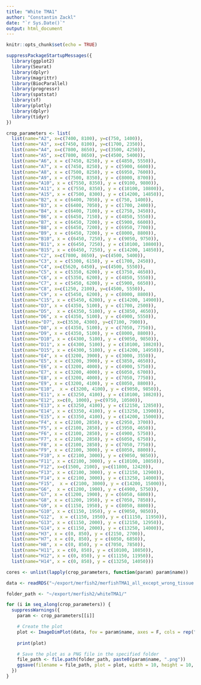 ```yaml
---
title: "White TMA1"
author: "Constantin Zackl"
date: "`r Sys.Date()`"
output: html_document
---
```

```r
knitr::opts_chunk$set(echo = TRUE)
```

```r
suppressPackageStartupMessages({
  library(ggplot2)
  library(Seurat)
  library(dplyr)
  library(magrittr)
  library(BiocParallel)
  library(progressr)
  library(spatstat)
  library(sf)
  library(plotly)
  library(dplyr)
  library(tidyr)
})
```


```r
crop_parameters <- list(
  list(name="A2", x=c(7400, 8100), y=c(750, 1400)),
  list(name="A3", x=c(7450, 8100), y=c(1700, 2350)), 
  list(name="A4", x=c(7800, 8650), y=c(3500, 4250)),
  list(name="A5", x=c(7800, 8650), y=c(4500, 5400)),
  list(name="A6", x = c(7450, 8250), y = c(4850, 5550)), 
  list(name="A7", x = c(7450, 8250), y = c(5900, 6600)), 
  list(name="A8", x = c(7500, 8250), y = c(6950, 7600)),
  list(name="A9", x = c(7500, 8350), y = c(8000, 8700)),
  list(name="A10", x = c(7550, 8350), y = c(9100, 9800)),
  list(name="A11", x = c(7550, 8350), y = c(10100, 10800)),
  list(name="A15", x = c(7500, 8300), y = c(14200, 14850)),
  list(name="B2", x = c(6400, 7050), y = c(750, 1400)),
  list(name="B3", x = c(6400, 7050), y = c(1700, 2400)),
  list(name="B4", x = c(6400, 7100), y = c(2750, 3450)),
  list(name="B6", x = c(6450, 7150), y = c(4850, 5550)),
  list(name="B7", x = c(6450, 7200), y = c(5900, 6600)),
  list(name="B8", x = c(6450, 7200), y = c(6950, 7700)), 
  list(name="B9", x = c(6450, 7200), y = c(8000, 8800)),
  list(name="B10", x = c(6450, 7250), y = c(9050, 9750)),
  list(name="B11", x = c(6450, 7250), y = c(10100, 10800)),
  list(name="B15", x = c(6450, 7250), y = c(14200, 14850)),
  list(name="C2", x=c(7800, 8650), y=c(4500, 5400)), 
  list(name="C3", x = c(5300, 6150), y = c(1700, 2450)), 
  list(name="C4", x=c(5620, 6450), y=c(4500, 5550)), 
  list(name="C5", x = c(5350, 6200), y = c(3750, 4650)),
  list(name="C6", x = c(5350, 6200), y = c(4850, 5550)),
  list(name="C7", x = c(5450, 6200), y = c(5900, 6650)), 
  list(name="C8", x=c(1250, 2100), y=c(4500, 5550)),
  list(name="C9", x = c(5450, 6200), y = c(8000, 8800)),
  list(name="C15", x = c(5450, 6200), y = c(14200, 14900)), 
  list(name="D3", x = c(4350, 5100), y = c(1700, 2500)),
  list(name="D5",  x = c(4350, 5100), y = c(3850, 4650)),
  list(name="D6", x = c(4350, 5100), y = c(4900, 5550)),
   list(name="D7", x=c(3530, 4300), y=c(7100, 7900)), 
  list(name="D8", x = c(4350, 5100), y = c(7050, 7750)), 
  list(name="D9", x = c(4350, 5100), y = c(8000, 8800)),
  list(name="D10", x = c(4300, 5100), y = c(9050, 9850)),
  list(name="D11", x = c(4300, 5100), y = c(10100, 10820)),
  list(name="D15", x = c(4300, 5100), y = c(14200, 14950)),
  list(name="E4", x = c(3200, 3900), y = c(3000, 3550)),
  list(name="E5", x = c(3200, 3900), y = c(3850, 4650)), 
  list(name="E6", x = c(3200, 4000), y = c(4900, 5750)),
  list(name="E7", x = c(3200, 4000), y = c(6050, 6700)),
  list(name="E8", x = c(3200, 4000), y = c(7050, 7750)), 
  list(name="E9", x = c(3200, 4100), y = c(8050, 8800)),
  list(name="E10",  x = c(3200, 4100), y = c(9050, 9850)),
  list(name="E11", x = c(3250, 4100), y = c(10100, 10820)),
  list(name="E12", x=c(0, 1000), y=c(9750, 10500)),
  list(name="E13", x = c(3250, 4100), y = c(12150, 12850)), 
  list(name="E14", x = c(3350, 4100), y = c(13250, 13900)),
  list(name="E15", x = c(3350, 4100), y = c(14200, 15000)), 
  list(name="F4", x = c(2100, 2850), y = c(2950, 3700)),
  list(name="F5", x = c(2100, 2850), y = c(3950, 4650)), 
  list(name="F6", x = c(2100, 2850), y = c(4900, 5750)),
  list(name="F7", x = c(2100, 2850), y = c(6050, 6750)),
  list(name="F8", x = c(2100, 2850), y = c(7050, 7750)),
  list(name="F9", x = c(2100, 3000), y = c(8050, 8800)),
  list(name="F10", x = c(2100, 3000), y = c(9050, 9850)),
  list(name="F11", x = c(2100, 3000), y = c(10100, 10850)),
  list(name="F12", x=c(1500, 2100), y=c(11800, 12420)), 
  list(name="F13", x = c(2100, 3000), y = c(12150, 12900)),
  list(name="F14", x = c(2100, 3000), y = c(13250, 14000)), 
  list(name="F15",  x = c(2100, 3000), y = c(14200, 15000)),  
  list(name="G6",  x = c(1200, 1900), y = c(4900, 5750)),
  list(name="G7", x = c(1200, 1900), y = c(6050, 6800)), 
  list(name="G8", x = c(1200, 1950), y = c(7050, 7850)),
  list(name="G9", x = c(1150, 1950), y = c(8050, 8800)),
  list(name="G10", x = c(1150, 1950), y = c(9050, 9850)),
  list(name="G12",  x = c(1150, 1950), y = c(11150, 11950)),
  list(name="G13", x = c(1150, 2000), y = c(12150, 12950)), 
  list(name="G14", x = c(1150, 2000), y = c(13250, 14000)), 
  list(name="H3", x = c(0, 850), y = c(2150, 2700)),
  list(name="H7", x = c(0, 850), y = c(6050, 6850)),
  list(name="H8", x = c(0, 850), y = c(7050, 7850)),
  list(name="H11", x = c(0, 850), y = c(10100, 10850)),
  list(name="H12", x = c(0, 850), y = c(11150, 11950)),
  list(name="H14", x = c(0, 850), y = c(13250, 14050)))
```

```r
cores <- unlist(lapply(crop_parameters, function(param) param$name))
```

```r
data <- readRDS("~/export/merfish2/merfishTMA1_all_except_wrong_tissue.rds")

```


```r
folder_path <- "~/export/merfish2/whiteTMA1/"

for (i in seq_along(crop_parameters)) {
  suppressWarnings({
    param <- crop_parameters[[i]]

    # Create the plot
    plot <- ImageDimPlot(data, fov = param$name, axes = F, cols = rep("white", 100))  + NoLegend() + theme(plot.margin = unit(c(0, 0, 0, 0), "lines")) 
    
    print(plot)

    # Save the plot as a PNG file in the specified folder
    file_path <- file.path(folder_path, paste0(param$name, ".png"))
    ggsave(filename = file_path, plot = plot, width = 10, height = 10, units = "in", bg = "transparent")
  })
}
```